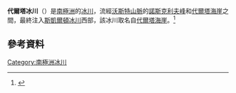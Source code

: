 {{Infobox glacier
 | glacier_name = 代爾塔冰川
 | image_name   =
 | caption      = 
 | type         = 
 | location     = {{ATA}}[[東部南極洲|東部]][[維多利亞地|維多利亞地]]
 | coordinates  = 
 | area         = 
}}
'''代爾塔冰川'''（{{lang-en|Delta Glacier}}）是[[南極洲|南極洲]]的[[冰川|冰川]]，流經[[沃斯特山脈|沃斯特山脈]]的[[諾斯克利夫峰|諾斯克利夫峰]]和[[代爾塔海崖|代爾塔海崖]]之間，最終注入[[斯凱爾頓冰川|斯凱爾頓冰川]]西部，該冰川取名自[[代爾塔海崖|代爾塔海崖]]。<ref name=gnis>{{cite gnis | type = antarid | id = 3702| name = Delta Glacier | accessdate = 2012-01-06}}</ref>

==參考資料==
<references />

{{coord|78|42|S|161|20|E|source:GNIS|display=title}}

{{Antarctica-geo-stub}}
{{DEFAULTSORT:Delta Glacier}}
[[Category:南極洲冰川|Category:南極洲冰川]]